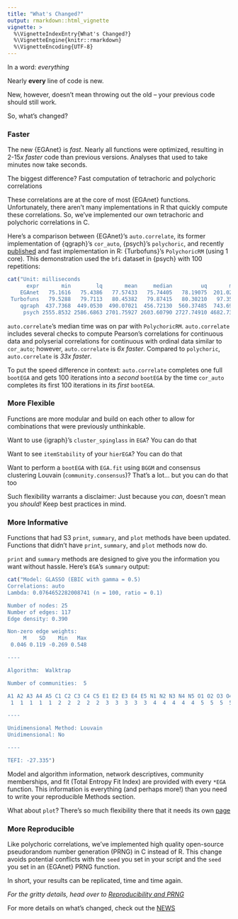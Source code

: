 ```yaml
---
title: "What's Changed?"
output: rmarkdown::html_vignette
vignette: >
  %\VignetteIndexEntry{What's Changed?}
  %\VignetteEngine{knitr::rmarkdown}
  %\VignetteEncoding{UTF-8}
---
```


In a word: *everything*

Nearly **every** line of code is new. 

New, however, doesn't mean throwing out the old &ndash; your previous code should still work. 

So, what's changed?

### Faster

The new {EGAnet} is *fast*. Nearly all functions were optimized, resulting in 2-15*x* *faster* code than previous versions. Analyses that used to take minutes now take seconds. 

The biggest difference? Fast computation of tetrachoric and polychoric correlations

These correlations are at the core of most {EGAnet} functions. Unfortunately, there aren't many implementations in R that quickly compute these correlations. So, we've implemented our own tetrachoric and polychoric correlations in C. 

Here's a comparison between {EGAnet}'s `auto.correlate`, its former implementation of {qgraph}'s `cor_auto`, {psych}'s `polychoric`, and recently [published](https://doi.org/10.1080/10705511.2021.1929996) and fast implementation in R: {Turbofuns}'s `PolychoricRM` (using 1 core). This demonstration used the `bfi` dataset in {psych} with 100 repetitions:

```r
cat("Unit: milliseconds
      expr       min        lq       mean     median         uq       max neval cld
    EGAnet   75.1616   75.4386   77.57433   75.74405   78.19075  201.0211   500  a 
 Turbofuns   79.5288   79.7113   80.45382   79.87415   80.30210   97.3525   500  a 
    qgraph  437.7368  449.0530  490.07021  456.72130  560.37485  743.6972   500   b 
     psych 2555.8532 2586.6863 2701.75927 2603.60790 2727.74910 4682.7300   500   c")
```

`auto.correlate`'s median time was on par with `PolychoricRM`. `auto.correlate` includes several checks to compute Pearson's correlations for continuous data and polyserial correlations for continuous with ordinal data similar to `cor_auto`; however, `auto.correlate` is *6x faster*. Compared to `polychoric`, `auto.correlate` is *33x faster*.

To put the speed difference in context: `auto.correlate` completes one full `bootEGA` and gets 100 iterations into a *second* `bootEGA` by the time `cor_auto` completes its first 100 iterations in its *first* `bootEGA`.

### More Flexible

Functions are more modular and build on each other to allow for combinations that were previously unthinkable.

Want to use {igraph}'s `cluster_spinglass` in `EGA`? You can do that

Want to see `itemStability` of your `hierEGA`? You can do that

Want to perform a `bootEGA` with `EGA.fit` using `BGGM` and consensus clustering Louvain (`community.consensus`)? That's a lot... but you can do that too 

Such flexibility warrants a disclaimer: Just because you *can*, doesn't mean you *should!* Keep best practices in mind.

### More Informative

Functions that had S3 `print`, `summary`, and `plot` methods have been updated. Functions that didn't have `print`, `summary`, and `plot` methods now do. 

`print` and `summary` methods are designed to give you the information you want without hassle. Here's `EGA`'s `summary` output:

```r
cat("Model: GLASSO (EBIC with gamma = 0.5)
Correlations: auto
Lambda: 0.0764652282008741 (n = 100, ratio = 0.1)

Number of nodes: 25
Number of edges: 117
Edge density: 0.390

Non-zero edge weights: 
     M    SD    Min   Max
 0.046 0.119 -0.269 0.548

----

Algorithm:  Walktrap

Number of communities:  5

A1 A2 A3 A4 A5 C1 C2 C3 C4 C5 E1 E2 E3 E4 E5 N1 N2 N3 N4 N5 O1 O2 O3 O4 O5 
 1  1  1  1  1  2  2  2  2  2  3  3  3  3  3  4  4  4  4  4  5  5  5  5  5 

----

Unidimensional Method: Louvain
Unidimensional: No

----

TEFI: -27.335")
```

Model and algorithm information, network descriptives, community memberships, and fit (Total Entropy Fit Index) are provided with every `*EGA` function. This information is everything (and perhaps more!) than you need to write your reproducible Methods section. 

What about `plot`? There's so much flexibility there that it needs its own [page](plotting.html)

### More Reproducible

Like polychoric correlations, we've implemented high quality open-source pseudorandom number generation (PRNG) in C instead of R. This change avoids potential conflicts with the `seed` you set in your script and the `seed` you set in an {EGAnet} PRNG function. 

In short, your results can be replicated, time and time again.

*For the gritty details, head over to [Reproducibility and PRNG](reproducibility-prng.html)*

For more details on what's changed, check out the [NEWS](../news/index.html)
